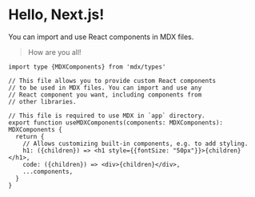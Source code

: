 # Hello, Next.js!

You can import and use React components in MDX files.

> How are you all!

```tsx
import type {MDXComponents} from 'mdx/types'

// This file allows you to provide custom React components
// to be used in MDX files. You can import and use any
// React component you want, including components from
// other libraries.

// This file is required to use MDX in `app` directory.
export function useMDXComponents(components: MDXComponents): MDXComponents {
  return {
    // Allows customizing built-in components, e.g. to add styling.
    h1: ({children}) => <h1 style={{fontSize: "50px"}}>{children}</h1>,
    code: ({children}) => <div>{children}</div>,
    ...components,
  }
}
```